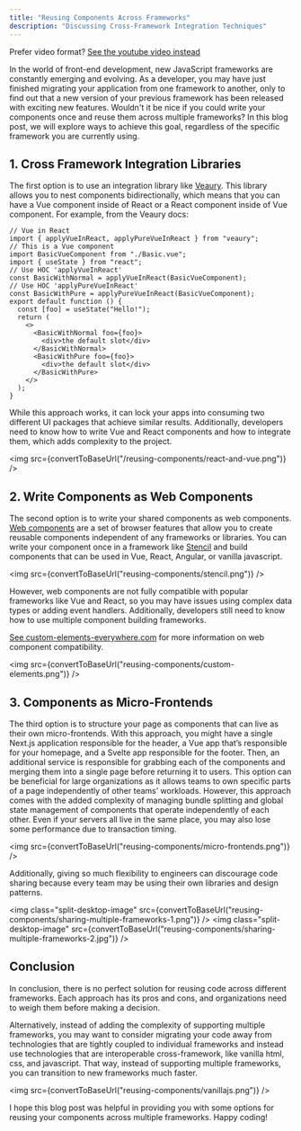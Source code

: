```yaml
---
title: "Reusing Components Across Frameworks"
description: "Discussing Cross-Framework Integration Techniques"
---
```



Prefer video format? [See the youtube video instead](https://www.youtube.com/watch?v=XLPwT0lZjIE)

In the world of front-end development, new JavaScript frameworks are constantly emerging and evolving. As a developer, you may have just finished migrating your application from one framework to another, only to find out that a new version of your previous framework has been released with exciting new features. Wouldn't it be nice if you could write your components once and reuse them across multiple frameworks? In this blog post, we will explore ways to achieve this goal, regardless of the specific framework you are currently using.

## 1. Cross Framework Integration Libraries

The first option is to use an integration library like [Veaury](https://github.com/devilwjp/veaury). This library allows you to nest components bidirectionally, which means that you can have a Vue component inside of React or a React component inside of Vue component. For example, from the Veaury docs:

```tsx
// Vue in React
import { applyVueInReact, applyPureVueInReact } from "veaury";
// This is a Vue component
import BasicVueComponent from "./Basic.vue";
import { useState } from "react";
// Use HOC 'applyVueInReact'
const BasicWithNormal = applyVueInReact(BasicVueComponent);
// Use HOC 'applyPureVueInReact'
const BasicWithPure = applyPureVueInReact(BasicVueComponent);
export default function () {
  const [foo] = useState("Hello!");
  return (
    <>
      <BasicWithNormal foo={foo}>
        <div>the default slot</div>
      </BasicWithNormal>
      <BasicWithPure foo={foo}>
        <div>the default slot</div>
      </BasicWithPure>
    </>
  );
}
```

While this approach works, it can lock your apps into consuming two different UI packages that achieve similar results. Additionally, developers need to know how to write Vue and React components and how to integrate them, which adds complexity to the project.

<img src={convertToBaseUrl("/reusing-components/react-and-vue.png")} />

## 2. Write Components as Web Components

The second option is to write your shared components as web components. [Web components](https://developer.mozilla.org/en-US/docs/Web/Web_Components) are a set of browser features that allow you to create reusable components independent of any frameworks or libraries. You can write your component once in a framework like [Stencil](https://stenciljs.com/) and build components that can be used in Vue, React, Angular, or vanilla javascript.

<img src={convertToBaseUrl("reusing-components/stencil.png")} />

However, web components are not fully compatible with popular frameworks like Vue and React, so you may have issues using complex data types or adding event handlers. Additionally, developers still need to know how to use multiple component building frameworks.

[See custom-elements-everywhere.com](https://custom-elements-everywhere.com/) for more information on web component compatibility.

<img src={convertToBaseUrl("reusing-components/custom-elements.png")} />

## 3. Components as Micro-Frontends

The third option is to structure your page as components that can live as their own micro-frontends. With this approach, you might have a single Next.js application responsible for the header, a Vue app that’s responsible for your homepage, and a Svelte app responsible for the footer. Then, an additional service is responsible for grabbing each of the components and merging them into a single page before returning it to users. This option can be beneficial for large organizations as it allows teams to own specific parts of a page independently of other teams’ workloads. However, this approach comes with the added complexity of managing bundle splitting and global state management of components that operate independently of each other. Even if your servers all live in the same place, you may also lose some performance due to transaction timing.

<img src={convertToBaseUrl("reusing-components/micro-frontends.png")} />

Additionally, giving so much flexibility to engineers can discourage code sharing because every team may be using their own libraries and design patterns.

<img
  class="split-desktop-image"
  src={convertToBaseUrl("reusing-components/sharing-multiple-frameworks-1.png")}
/>
<img
  class="split-desktop-image"
  src={convertToBaseUrl("reusing-components/sharing-multiple-frameworks-2.jpg")}
/>

## Conclusion

In conclusion, there is no perfect solution for reusing code across different frameworks. Each approach has its pros and cons, and organizations need to weigh them before making a decision.

Alternatively, instead of adding the complexity of supporting multiple frameworks, you may want to consider migrating your code away from technologies that are tightly coupled to individual frameworks and instead use technologies that are interoperable cross-framework, like vanilla html, css, and javascript. That way, instead of supporting multiple frameworks, you can transition to new frameworks much faster.

<img src={convertToBaseUrl("reusing-components/vanillajs.png")} />

I hope this blog post was helpful in providing you with some options for reusing your components across multiple frameworks. Happy coding!

